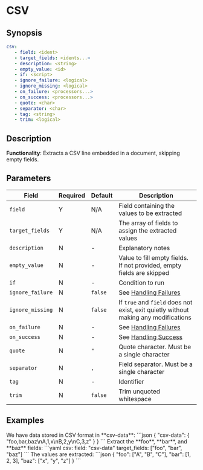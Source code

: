 # CSV

## Synopsis

```yaml {2,3}
csv:
   - field: <ident>
   - target_fields: <idents...>
   - description: <string>
   - empty_value: <id>
   - if: <script>
   - ignore_failure: <logical>
   - ignore_missing: <logical>
   - on_failure: <processors...>
   - on_success: <processors...>
   - quote: <char>
   - separator: <char>
   - tag: <string>
   - trim: <logical>
```

## Description

**Functionality**: Extracts a CSV line embedded in a document, skipping empty fields.

## Parameters

|Field|Required|Default|Description|
|---|---|---|---|
|`field`|Y|N/A|Field containing the values to be extracted|
|`target_fields`|Y|N/A|The array of fields to assign the extracted values|
|`description`|N|-|Explanatory notes|
|`empty_value`|N|-|Value to fill empty fields. If not provided, empty fields are skipped|
|`if`|N|-|Condition to run|
|`ignore_failure`|N|`false`|See [Handling Failures](../handling-failures.mdx)|
|`ignore_missing`|N|`false`|If `true` and `field` does not exist, exit quietly without making any modifications|
|`on_failure`|N|-|See [Handling Failures](../handling-failures.mdx)|
|`on_success`|N|-|See [Handling Success](../handling-success.mdx)|
|`quote`|N|`"`|Quote character. Must be a single character|
|`separator`|N|`,`|Field separator. Must be a single character|
|`tag`|N|-|Identifier|
|`trim`|N|`false`|Trim unquoted whitespace|

## Examples

<ExampleTable>
   <Description>
      We have data stored in CSV format in **csv-data**:
   </Description>
   <SampleCode>
   ```json
   {
      "csv-data": {
         "foo,bar,baz\nA,1,x\nB,2,y\nC,3,z"
      }
   }
   ```
   </SampleCode>

   <Description>
      Extract the **foo**, **bar**, and **baz** fields:
   </Description>
   <SampleCode>
   ```yaml
   csv:
      field: "csv-data"
      target_fields: ["foo", "bar", "baz"]
   ```
   </SampleCode>

   <Description>
      The values are extracted:
   </Description>
   <SampleCode>
   ```json
   {
      "foo": ["A", "B", "C"],
      "bar": [1, 2, 3],
      "baz": ["x", "y", "z"]
   }
   ```
   </SampleCode>
</ExampleTable>
